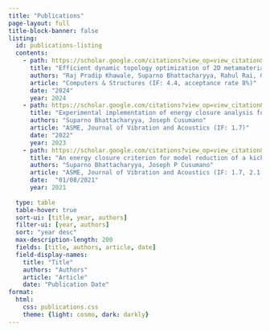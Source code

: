```yaml
---
title: "Publications"
page-layout: full
title-block-banner: false
listing:
  id: publications-listing
  contents:
    - path: https://scholar.google.com/citations?view_op=view_citation&hl=en&user=7ZsPlgYAAAAJ&sortby=pubdate&citation_for_view=7ZsPlgYAAAAJ:0EnyYjriUFMC
      title: "Efficient dynamic topology optimization of 2D metamaterials based on a complementary energy formulation"
      authors: "Raj Pradip Khawale, Suparno Bhattacharyya, Rahul Rai, Gary F Dargush"
      article: "Computers & Structures (IF: 4.4, acceptance rate 8%)"
      date: "2024"
      year: 2024
    - path: https://scholar.google.com/citations?view_op=view_citation&hl=en&user=7ZsPlgYAAAAJ&sortby=pubdate&citation_for_view=7ZsPlgYAAAAJ:eQOLeE2rZwMC
      title: "Experimental implementation of energy closure analysis for reduced order modeling"
      authors: "Suparno Bhattacharyya, Joseph Cusumano"
      article: "ASME, Journal of Vibration and Acoustics (IF: 1.7)"
      date: "2022" 
      year: 2023
    - path: https://scholar.google.com/citations?view_op=view_citation&hl=en&user=7ZsPlgYAAAAJ&sortby=pubdate&citation_for_view=7ZsPlgYAAAAJ:Y0pCki6q_DkC
      title: "An energy closure criterion for model reduction of a kicked Euler–Bernoulli beam"
      authors: "Suparno Bhattacharyya, Joseph P Cusumano"
      article: "ASME, Journal of Vibration and Acoustics (IF: 1.7, 2.1 at the time of submission)"
      date:  "01/08/2021"
      year: 2021
        
  type: table
  table-hover: true
  sort-ui: [title, year, authors]
  filter-ui: [year, authors]
  sort: "year desc"
  max-description-length: 200
  fields: [title, authors, article, date]
  field-display-names:
    title: "Title"
    authors: "Authors"
    article: "Article"
    date: "Publication Date"
format:
  html:
    css: publications.css
    theme: {light: cosmo, dark: darkly}
---
```

